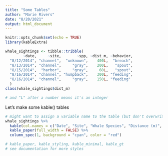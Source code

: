 ```yaml
---
title: "Some Tables"
author: "Marie Rivers"
date: "8/20/2021"
output: html_document
---
```


```r
knitr::opts_chunk$set(echo = TRUE)
library(kableExtra)
```

```r
whale_sightings <- tibble::tribble(
        ~date,     ~site,       ~spp, ~dist_m, ~behavior,
  "8/12/2014", "channel",  "unknown",    400L,  "breach",
  "8/13/2014", "channel",     "gray",    200L,   "spout",
  "8/15/2014",  "harbor",     "gray",     60L,   "spout",
  "8/16/2014", "channel", "humpback",    300L, "feeding",
  "8/16/2014", "channel",     "gray",    150L, "feeding"
  )
class(whale_sightings$dist_m)

# and "L" after a number means it's an integer
```

Let's make some kable() tables
```r
# might want to assign a variable name to the table (but don't overwrite the data you are using with a formated table)
whale_sightings %>% 
  kable(col.names = c("Date", "Site", "Whale Species", "Distance (m)", "Behavior")) %>% 
  kable_paper(full_width = FALSE) %>% 
  column_spec(1, background = "cyan", color = "red")

# kable_paper, kable_styling, kable_minimal, kable_gt
# see documentation for more styles
```

